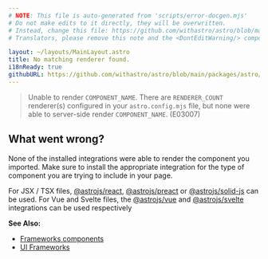 ```yaml
---
# NOTE: This file is auto-generated from 'scripts/error-docgen.mjs'
# Do not make edits to it directly, they will be overwritten.
# Instead, change this file: https://github.com/withastro/astro/blob/main/packages/astro/src/core/errors/errors-data.ts
# Translators, please remove this note and the <DontEditWarning/> component.

layout: ~/layouts/MainLayout.astro
title: No matching renderer found.
i18nReady: true
githubURL: https://github.com/withastro/astro/blob/main/packages/astro/src/core/errors/errors-data.ts
---
```


<DontEditWarning />


> Unable to render `COMPONENT_NAME`. There are `RENDERER_COUNT` renderer(s) configured in your `astro.config.mjs` file, but none were able to server-side render `COMPONENT_NAME`. (E03007)

## What went wrong?
None of the installed integrations were able to render the component you imported. Make sure to install the appropriate integration for the type of component you are trying to include in your page.

For JSX / TSX files, [@astrojs/react](/en/guides/integrations-guide/react/), [@astrojs/preact](/en/guides/integrations-guide/preact/) or [@astrojs/solid-js](/en/guides/integrations-guide/solid-js/) can be used. For Vue and Svelte files, the [@astrojs/vue](/en/guides/integrations-guide/vue/) and [@astrojs/svelte](/en/guides/integrations-guide/svelte/) integrations can be used respectively

**See Also:**
-  [Frameworks components](/en/core-concepts/framework-components/)
-  [UI Frameworks](/en/guides/integrations-guide/#official-integrations)


